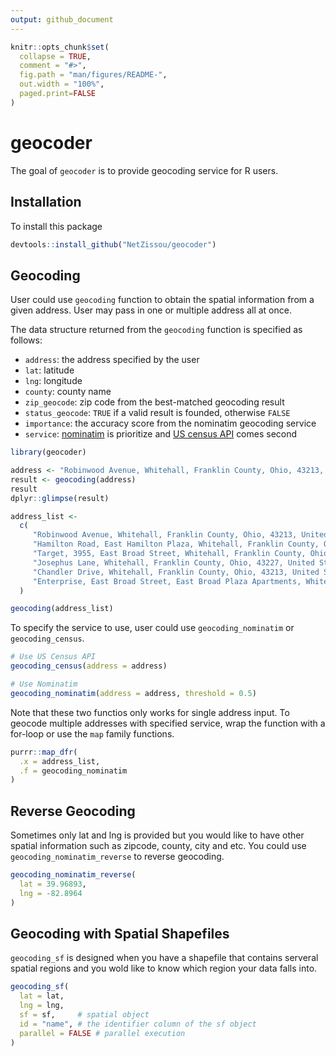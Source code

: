 ```yaml
---
output: github_document
---
```


<!-- README.md is generated from README.Rmd. Please edit that file -->

```r
knitr::opts_chunk$set(
  collapse = TRUE,
  comment = "#>",
  fig.path = "man/figures/README-",
  out.width = "100%",
  paged.print=FALSE
)
```

# geocoder

<!-- badges: start -->
<!-- badges: end -->

The goal of `geocoder` is to provide geocoding service for R users.

## Installation

To install this package

```r
devtools::install_github("NetZissou/geocoder")
```


## Geocoding

User could use `geocoding` function to obtain the spatial information from a given address. User may pass in one or multiple address all at once.

The data structure returned from the `geocoding` function is specified as follows:

- `address`: the address specified by the user
- `lat`: latitude
- `lng`: longitude 
- `county`: county name
- `zip_geocode`: zip code from the best-matched geocoding result
- `status_geocode`: `TRUE` if a valid result is founded, otherwise `FALSE`
- `importance`: the accuracy score from the nominatim geocoding service
- `service`: [nominatim](https://nominatim.osc.edu/ui/search.html) is prioritize and [US census API](https://geocoding.geo.census.gov/geocoder/) comes second

```r
library(geocoder)

address <- "Robinwood Avenue, Whitehall, Franklin County, Ohio, 43213, United States"
result <- geocoding(address)
result
dplyr::glimpse(result)
```

```r
address_list <- 
  c(
     "Robinwood Avenue, Whitehall, Franklin County, Ohio, 43213, United States",
     "Hamilton Road, East Hamilton Plaza, Whitehall, Franklin County, Ohio, 43125, United States",
     "Target, 3955, East Broad Street, Whitehall, Franklin County, Ohio, 43213, United States",
     "Josephus Lane, Whitehall, Franklin County, Ohio, 43227, United States",
     "Chandler Drive, Whitehall, Franklin County, Ohio, 43213, United States",
     "Enterprise, East Broad Street, East Broad Plaza Apartments, Whitehall, Franklin County, Ohio, 43004, United States"
  )

geocoding(address_list)
```

To specify the service to use, user could use `geocoding_nominatim` or `geocoding_census`. 

```r
# Use US Census API
geocoding_census(address = address)

# Use Nominatim
geocoding_nominatim(address = address, threshold = 0.5)
```

Note that these two functios only works for single address input. To geocode multiple addresses with specified service, wrap the function with a for-loop or use the `map` family functions.

```r
purrr::map_dfr(
  .x = address_list,
  .f = geocoding_nominatim
)
```

## Reverse Geocoding

Sometimes only lat and lng is provided but you would like to have other spatial information such as zipcode, county, city and etc. You could use `geocoding_nominatim_reverse` to reverse geocoding. 

```r
geocoding_nominatim_reverse(
  lat = 39.96893,
  lng = -82.8964
)
```

## Geocoding with Spatial Shapefiles
`geocoding_sf` is designed when you have a shapefile that contains serveral spatial regions and you wold like to know which region your data falls into. 

```r
geocoding_sf(
  lat = lat,
  lng = lng,
  sf = sf,     # spatial object
  id = "name", # the identifier column of the sf object
  parallel = FALSE # parallel execution
)
```







